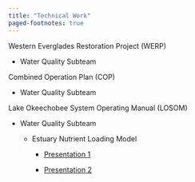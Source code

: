```yaml
---
title: "Technical Work"
paged-footnotes: true
---
```


Western Everglades Restoration Project (WERP)

- Water Quality Subteam


Combined Operation Plan (COP)

- Water Quality Subteam


Lake Okeechobee System Operating Manual (LOSOM)

- Water Quality Subteam
  
  - Estuary Nutrient Loading Model 
  
    - [Presentation 1](https://swampthingecology.org/slides/LOSOMWQ/Julian_LOSOM_ENLM){target="_blank"}

    - [Presentation 2](https://swampthingecology.org/slides/LOSOMWQ/Julian_LOSOM_CRE_ENLM_ad1){target="_blank"}